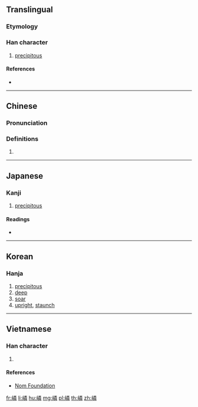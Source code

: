 ==Translingual==

===Etymology===
{{Han compound|山|t1=mountain|粦|c1=s|c2=p|ls=psc}}

===Han character===
{{Han char|rn=46|rad=山|as=12|sn=15|four=29759|canj=UFDQ|ids=⿰山粦}}

# [[precipitous]]

====References====
* {{Han ref|kx=0319.450|dkj=08477|dj=0620.040|hdz=10799.090|uh=5D99|ud=23961|bh=E562|bd=58722}}

----

==Chinese==
{{zh-forms}}

===Pronunciation===
{{zh-pron
|m=lín
|c=leon4
|mc=y
|oc=y
|ma=
|cat=a
}}

===Definitions===
# {{rfdef|lang=zh}}

----

==Japanese==

===Kanji===
{{ja-kanji|grade=|rs=山12}}

# [[precipitous]]

====Readings====
* {{ja-readings|on=[[りん]] (rin)|kun=}}

----

==Korean==

===Hanja===
{{ko-hanja|hangeul=린|rv=rin|mr=rin}}

# [[precipitous]]
# [[deep]]
# [[soar]]
# [[upright]], [[staunch]]

----

==Vietnamese==

===Han character===
{{vi-readings|rs=山12|hanviet=lân}}

# {{defn|lang=vi|sort=山12}}

====References====
* [http://nomfoundation.org/common/nom_details.php?codepoint=5d99 Nom Foundation]

[[fr:嶙]]
[[li:嶙]]
[[hu:嶙]]
[[mg:嶙]]
[[pl:嶙]]
[[th:嶙]]
[[zh:嶙]]